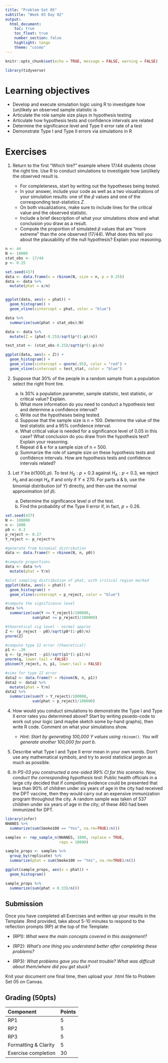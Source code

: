 ```yaml
---
title: "Problem Set 05"
subtitle: "Week 03 Day 02"
output: 
  html_document:
    toc: true
    toc_float: true
    number_section: false
    highlight: tango
    theme: "cosmo"
---
```


```r
knitr::opts_chunk$set(echo = TRUE, message = FALSE, warning = FALSE)
```

```r
library(tidyverse)
```


# Learning objectives

+ Develop and execute simulation logic using R to investigate how (un)likely an observed sample statistic is
+ Articulate the role sample size plays in hypothesis testing
+ Articulate how hypothesis tests and confidence intervals are related
+ Determine the significance level and Type II error rate of a test
+ Demonstrate Type I and Type II errors via simulations in R


# Exercises

1. Return to the first "Which tire?" example where 17/44 students chose the right tire. Use R to conduct simulations to investigate how (un)likely the observed result is. 

    + For completeness, start by writing out the hypotheses being tested. 
    + In your answer, include your code as well as a two visualizations of your simulation results: one of the $\hat{p}$ values and one of the corresponding test-statistics $Z$. 
    + On both visualizations, make sure to include lines for the critical value and the observed statistic. 
    + Include a brief description of what your simulations show and what conclusion you draw as a result. 
    + Compute the proportion of simulated $\hat{p}$ values that are "more extreme" than the one observed (17/44). What does this tell you about the plausability of the null hypothesis? Explain your reasoning.

```r
n <- 44
N <- 10000
stat_obs <- 17/44
p <- 0.25

set.seed(437)
data <- data.frame(x = rbinom(N, size = n, p = 0.25))
data <- data %>% 
  mutate(phat = x/n)


ggplot(data, aes(x = phat)) +
  geom_histogram() +
  geom_vline(xintercept = phat, color = "blue")

data %>% 
  summarize(sum(phat > stat_obs)/N)

data <- data %>% 
  mutate(Z = (phat-0.25)/sqrt(p*(1-p)/n))

test_stat <- (stat_obs-0.25)/sqrt(p*(1-p)/n)

ggplot(data, aes(x = Z)) +
  geom_histogram() +
  geom_vline(xintercept = qnorm(.95), color = "red") +
  geom_vline(xintercept = test_stat, color = "blue")
```


2. Suppose that 30% of the people in a random sample from a population select the right front tire. 

    a. Is 30% a population parameter, sample statistic, test statistic, or critical value? Explain.
    b. What more information do you need to conduct a hypothesis test and determine a confidence interval?
    c. Write out the hypotheses being tested. 
    d. Suppose that the sample size is n = 100.  Determine the value of the test statistic and a 95% confidence interval.
    e. What critical value is needed for a significance level of 0.05 in this case? What conclusion do you draw from the hypothesis test? Explain your reasoning.
    f. Repeat d & e for a sample size of n = 500.
    g. Summarize the role of sample size on these hypothesis tests and confidence intervals.  How are hypothesis tests and confidence intervals related?

3. Let $Y$ be $b(1000, p)$. To test $H_0: p = 0.3$ against $H_A: p < 0.3$, we reject $H_0$ and accept $H_A$ if and only if $Y \leq 270$. For parts a & b, use the binomial distribution (of $Y$) directly, and then use the normal approximation (of $\hat{p}$).

    a. Determine the significance level $\alpha$ of the test.
    b. Find the probability of the Type II error if, in fact, $p = 0.26$. 
    
```r
set.seed(437)
N <- 100000
n <- 1000
p0 <- 0.3
p_reject <- 0.27
Y_reject <- p_reject*n

#generate from binomial distribution
data <- data.frame(Y = rbinom(N, n, p0))

#compute proportions
data <- data %>% 
  mutate(phat = Y/n)

#plot sampling distribution of phat, with critical region marked
ggplot(data, aes(x = phat)) +
  geom_histogram() +
  geom_vline(xintercept = p_reject, color = "blue")

#compute the significance level
data %>% 
  summarize(sum(Y <= Y_reject)/100000,
            sum(phat <= p_reject)/100000)

#theoretical sig level - normal approx
Z <- (p_reject - p0)/sqrt(p0*(1-p0)/n)
pnorm(Z)

#compute type II error (theoretical)
p1 <- .26
q <- (p_reject - p1)/sqrt(p1*(1-p1)/n)
pnorm(q, lower.tail = FALSE)
pbinom(Y_reject, n, p1, lower.tail = FALSE)

#sims for type II error
data2 <- data.frame(Y = rbinom(N, n, p1))
data2 <- data2 %>% 
  mutate(phat = Y/n)
data2 %>% 
  summarize(sum(Y > Y_reject)/100000,
            sum(phat > p_reject)/100000)
```

4. How would you conduct simulations to demonstrate the Type I and Type II error rates you determined above? Start by writing psuedo-code to work out your logic (and maybe sketch some by-hand graphs), then write R code. Comment on what your simulations show.

    + *Hint: Start by generating 100,000 $Y$ values using `rbinom()`. You will generate another 100,000 for part b.*

5. Describe what Type I and Type II error mean in your own words. Don't use any mathematical symbols, and try to avoid statistical jargon as much as possible.

6. *In PS-03 you constructed a one-sided 99% CI for this scenario. Now, conduct the corresponding hypothesis test: * Public health officials in a large city decided that if compelling evidence could be presented that less than 90% of children under six years of age in the city had received the DPT vaccine, then they would carry out an expensive immunization program throughout the city. A random sample was taken of 537 children under six years of age in the city; of these 460 had been immunized for DPT.

```r
library(infer)
NHANES %>% 
  summarize(sum(Smoke100 == "Yes", na.rm=TRUE)/n())

samples <- rep_sample_n(NHANES, 1000, replace = TRUE, 
                        reps = 10000)

sample_props <- samples %>% 
  group_by(replicate) %>% 
  summarize(phat = sum(Smoke100 == "Yes", na.rm=TRUE)/n())

ggplot(sample_props, aes(x = phat)) +
  geom_histogram()

sample_props %>% 
  summarize(sum(phat < 0.33)/n())
```

## Submission

Once you have completed all Exercises and written up your results in the Template .Rmd provided, take about 5-10 minutes to respond to the reflection prompts (RP) at the top of the Template:

+ (RP1): *What were the main concepts covered in this assignment?*

+ (RP2): *What's one thing you understand better after completing these problems?*

+ (RP3): *What problems gave you the most trouble? What was difficult about them/where did you get stuck?*

Knit your document one final time, then upload your .html file to Problem Set 05 on Canvas. 

## Grading (50pts)

| Component | Points |
|:----------|:-------|
| RP1      | 5      |
| RP2      | 5    |
| RP3      | 5    |
| Formatting & Clarity | 5 |
| Exercise completion | 30 |